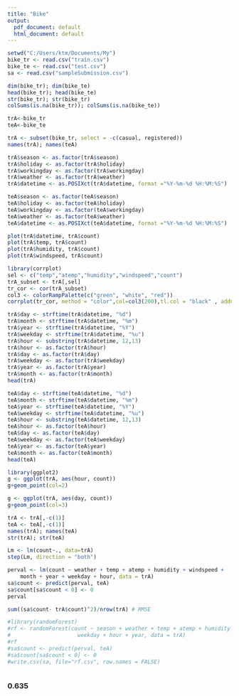 ```yaml
---
title: "Bike"
output:
  pdf_document: default
  html_document: default
---
```

```r
setwd("C:/Users/ktm/Documents/My")
bike_tr <- read.csv("train.csv")
bike_te <- read.csv("test.csv")
sa <- read.csv("sampleSubmission.csv")
```

```r
dim(bike_tr); dim(bike_te)
head(bike_tr); head(bike_te)
str(bike_tr); str(bike_tr)
colSums(is.na(bike_tr)); colSums(is.na(bike_te))

```

```r
trA<-bike_tr
teA<-bike_te

trA <- subset(bike_tr, select = -c(casual, registered))
names(trA); names(teA)

```

```r
trA$season <- as.factor(trA$season)
trA$holiday <- as.factor(trA$holiday)
trA$workingday <- as.factor(trA$workingday)
trA$weather <- as.factor(trA$weather)
trA$datetime <- as.POSIXct(trA$datetime, format ="%Y-%m-%d %H:%M:%S")

teA$season <- as.factor(teA$season)
teA$holiday <- as.factor(teA$holiday)
teA$workingday <- as.factor(teA$workingday)
teA$weather <- as.factor(teA$weather)
teA$datetime <- as.POSIXct(teA$datetime, format ="%Y-%m-%d %H:%M:%S")

```

```r
plot(trA$datetime, trA$count)
plot(trA$temp, trA$count)
plot(trA$humidity, trA$count)
plot(trA$windspeed, trA$count)
```

```r
library(corrplot)
sel <- c("temp","atemp","humidity","windspeed","count")
trA_subset <- trA[,sel]
tr_cor <- cor(trA_subset)
col3 <- colorRampPalette(c("green", "white", "red"))
corrplot(tr_cor, method = "color",col=col3(200),tl.col = "black" , addCoef.col ="black")
```

```r
trA$day <- strftime(trA$datetime, "%d")
trA$month <- strftime(trA$datetime, "%m")
trA$year <- strftime(trA$datetime, "%Y")
trA$weekday <- strftime(trA$datetime, "%u")
trA$hour <- substring(trA$datetime, 12,13)
trA$hour <- as.factor(trA$hour)
trA$day <- as.factor(trA$day)
trA$weekday <- as.factor(trA$weekday)
trA$year <- as.factor(trA$year)
trA$month <- as.factor(trA$month)
head(trA)

teA$day <- strftime(teA$datetime, "%d")
teA$month <- strftime(teA$datetime, "%m")
teA$year <- strftime(teA$datetime, "%Y")
teA$weekday <- strftime(teA$datetime, "%u")
teA$hour <- substring(teA$datetime, 12,13)
teA$hour <- as.factor(teA$hour)
teA$day <- as.factor(teA$day)
teA$weekday <- as.factor(teA$weekday)
teA$year <- as.factor(teA$year)
teA$month <- as.factor(teA$month)
head(teA)

```

```r
library(ggplot2)
g <- ggplot(trA, aes(hour, count))
g+geom_point(col=2)
```

```r
g <- ggplot(trA, aes(day, count))
g+geom_point(col=3)

```

```r
trA <- trA[,-c(1)]
teA <- teA[,-c(1)]
names(trA); names(teA)
str(trA); str(teA)
```

```r
Lm <- lm(count~., data=trA)
step(Lm, direction = "both")

```

```r
perval <- lm(count ~ weather + temp + atemp + humidity + windspeed + 
    month + year + weekday + hour, data = trA)
sa$count <- predict(perval, teA)
sa$count[sa$count < 0] <- 0
perval

sum((sa$count- trA$count)^2)/nrow(trA) # RMSE

```


```r
#library(randomForest)
#rf <- randomForest(count ~ season + weather + temp + atemp + humidity +windspeed + 
#                     weekday + hour + year, data = trA)
#rf
#sa$count <- predict(perval, teA)
#sa$count[sa$count < 0] <- 0
#write.csv(sa, file="rf.csv", row.names = FALSE)



```

### 0.635

